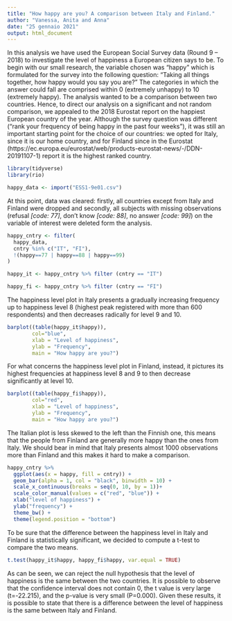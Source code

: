 ```yaml
---
title: "How happy are you? A comparison between Italy and Finland."
author: "Vanessa, Anita and Anna"
date: "25 gennaio 2021"
output: html_document
---
```

In this analysis we have used the European Social Survey data (Round 9 – 2018) to investigate the level of happiness a European citizen says to be. 
To begin with our small research, the variable chosen was “happy” which is formulated for the survey into the following question:
“Taking all things together, how happy would you say you are?”
The categories in which the answer could fall are comprised within 0 (extremely unhappy) to 10 (extremely happy). 
The analysis wanted to be a comparison between two countries. Hence, to direct our analysis on a significant and not random comparison, we appealed to the 2018 Eurostat report on the happiest European country of the year. Although the survey question was different (“rank your frequency of being happy in the past four weeks”), it was still an important starting point for the choice of our countries: 
we opted for Italy, since it is our home country, and for Finland since in the 
Eurostat (https://ec.europa.eu/eurostat/web/products-eurostat-news/-/DDN-20191107-1) report it is the highest ranked country.
```r
library(tidyverse)
library(rio)

happy_data <- import("ESS1-9e01.csv")
```

At this point, data was cleared: firstly, all countries except from Italy and Finland were dropped and secondly, all subjects with missing observations (refusal *[code: 77]*, don’t know *[code: 88]*, no answer *[code: 99]*) on the variable of interest were deleted form the analysis.

```r
happy_cntry <- filter(
  happy_data,
  cntry %in% c("IT", "FI"),
  !(happy==77 | happy==88 | happy==99)
)

happy_it <- happy_cntry %>% filter (cntry == "IT")

happy_fi <- happy_cntry %>% filter (cntry == "FI")
```

The happiness level plot in Italy presents a gradually increasing frequency up to happiness level 8 (highest peak registered with more than 600 respondents) and then decreases radically for level 9 and 10.
```r
barplot((table(happy_it$happy)),
        col="blue",
        xlab = "Level of happiness",
        ylab = "Frequency",
        main = "How happy are you?")
```


For what concerns the happiness level plot in Finland, instead, it pictures its highest frequencies at happiness level 8 and 9 to then decrease significantly at level 10. 
```r
barplot((table(happy_fi$happy)),
        col="red",
        xlab = "Level of happiness",
        ylab = "Frequency",
        main = "How happy are you?")
```


The Italian plot is less skewed to the left than the Finnish one, this means that the people from Finland are generally more happy than the ones from Italy. 
We should bear in mind that Italy presents almost 1000 observations more than Finland and this makes it hard to make a comparison.
```r
happy_cntry %>%
  ggplot(aes(x = happy, fill = cntry)) +
  geom_bar(alpha = 1, col = "black", binwidth = 10) +
  scale_x_continuous(breaks = seq(0, 10, by = 1))+
  scale_color_manual(values = c("red", "blue")) +
  xlab("level of happiness") +
  ylab("frequency") +
  theme_bw() +
  theme(legend.position = "bottom")
```

To be sure that the difference between the happiness level in Italy and Finland is statistically significant, we decided to compute a t-test to compare the two means.

```r
t.test(happy_it$happy, happy_fi$happy, var.equal = TRUE)
```
As can be seen, we can reject the null hypothesis that the level of happiness is the same between the two countries. It is possible to observe that the confidence interval
does not contain 0, the t value is very large (t=-22.215), and the p-value is very small (P=0.000). Given these results, it is possible to state that there is a difference between the level of happiness is the same between Italy and Finland.

